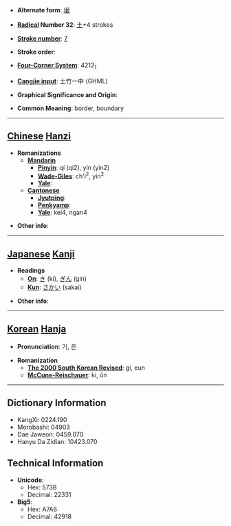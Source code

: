 * '''Alternate form''': [[垠]]

* '''[[Wiktionary:Chinese radical index| Radical]] Number 32''': [[Wiktionary:Chinese radical index 土|土]]+4 strokes

* '''[[Wiktionary:Chinese total strokes index|Stroke number]]''': [[Wiktionary:Chinese total strokes index 7|7]]

* '''Stroke order''': 

* '''[[Wiktionary:Chinese four corner index|Four-Corner System]]''': 4212<sub>1</sub>

* '''[[Wiktionary:Chinese Cangjie index|Cangjie input]]''': 土竹一中 (GHML)

* '''Graphical Significance and Origin''': 

* '''Common Meaning''': border, boundary

----

== [[Chinese]] [[Hanzi]] ==

* '''Romanizations'''
** '''[[Mandarin]]'''
*** '''[[Pinyin]]''': qí (qi2), yín (yin2)
*** '''[[Wade-Giles]]''': ch'i<sup>2</sup>, yin<sup>2</sup>
*** '''[[Yale]]''': 
** '''[[Cantonese]]'''
*** '''[[Jyutping]]''':
*** '''[[Penkyamp]]''': 
*** '''[[Yale]]''': kei4, ngan4

* '''Other info''': 

----

== [[Japanese]] [[Kanji]] ==

* '''Readings'''
** '''[[On]]''': [[き]] (ki), [[ぎん]] (gin)
** '''[[Kun]]''': [[さかい]] (sakai)

* '''Other info''':  

----

== [[Korean]] [[Hanja]] ==

* '''Pronunciation''': 기, 은

* '''Romanization'''
** '''[[The 2000 South Korean Revised Romanization|The 2000 South Korean Revised]]''': gi, eun
** '''[[McCune-Reischauer]]''': ki, ŭn

----

== Dictionary Information ==

* KangXi: 0224.190
* Morobashi: 04903
* Dae Jaweon: 0459.070
* Hanyu Da Zidian: 10423.070

== Technical Information ==

* '''Unicode''':
** Hex: 573B
** Decimal: 22331
* '''Big5''':
** Hex: A7A6
** Decimal: 42918